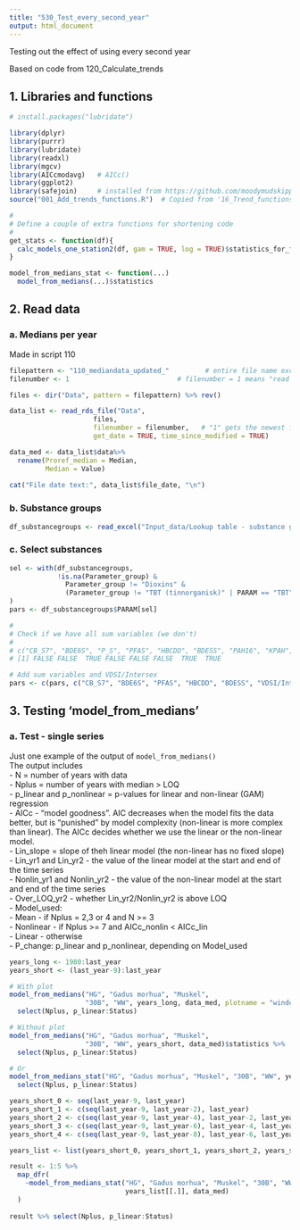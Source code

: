 ```yaml
---
title: "530_Test_every_second_year"
output: html_document
---
```


Testing out the effect of using every second year

Based on code from 120_Calculate_trends  



## 1. Libraries and functions  
```r

# install.packages("lubridate")

library(dplyr)
library(purrr)
library(lubridate)
library(readxl)
library(mgcv)
library(AICcmodavg)   # AICc()
library(ggplot2)
library(safejoin)     # installed from https://github.com/moodymudskipper/safejoin   
source("001_Add_trends_functions.R")  # Copied from '16_Trend_functions.R' in Milkys_2018

#
# Define a couple of extra functions for shortening code
#
get_stats <- function(df){
  calc_models_one_station2(df, gam = TRUE, log = TRUE)$statistics_for_file
}

model_from_medians_stat <- function(...)
  model_from_medians(...)$statistics

```

## 2. Read data  

### a. Medians per year   
Made in script 110  
```r

filepattern <- "110_mediandata_updated_"         # entire file name except date and extension
filenumber <- 1                           # filenumber = 1 means "read the newest file"

files <- dir("Data", pattern = filepattern) %>% rev()

data_list <- read_rds_file("Data",
                     files, 
                     filenumber = filenumber,   # "1" gets the newest file   
                     get_date = TRUE, time_since_modified = TRUE)

data_med <- data_list$data%>%
  rename(Proref_median = Median,
         Median = Value) 
  
cat("File date text:", data_list$file_date, "\n")

```


### b. Substance groups
```r

df_substancegroups <- read_excel("Input_data/Lookup table - substance groups.xlsx")

```

### c. Select substances   
```r
sel <- with(df_substancegroups,
            !is.na(Parameter_group) &
              Parameter_group != "Dioxins" & 
              (Parameter_group != "TBT (tinnorganisk)" | PARAM == "TBT")
)
pars <- df_substancegroups$PARAM[sel]

#
# Check if we have all sum variables (we don't) 
#
# c("CB_S7", "BDE6S", "P_S", "PFAS", "HBCDD", "BDESS", "PAH16", "KPAH", "DDTEP") %in% pars
# [1] FALSE FALSE  TRUE FALSE FALSE FALSE  TRUE  TRUE

# Add sum variables and VDSI/Intersex
pars <- c(pars, c("CB_S7", "BDE6S", "PFAS", "HBCDD", "BDESS", "VDSI/Intersex", "TPTIN"))

```

## 3. Testing 'model_from_medians'   
  
### a. Test - single series     
Just one example of the output of `model_from_medians()`   
The output includes  
- N = number of years with data  
- Nplus = number of years with median > LOQ   
- p_linear and p_nonlinear = p-values for linear and non-linear (GAM) regression   
- AICc - "model goodness". AIC decreases when the model fits the data better, but is "punished" by model complexity (non-linear is more complex than linear).
The AICc decides whether we use the linear or the non-linear model.   
- Lin_slope = slope of theh linear model (the non-linear has no fixed slope)    
- Lin_yr1 and Lin_yr2 - the value of the linear model at the start and end of the time series  
- Nonlin_yr1 and Nonlin_yr2 - the value of the non-linear model at the start and end of the time series   
- Over_LOQ_yr2 - whether Lin_yr2/Nonlin_yr2 is above LOQ   
- Model_used:  
    - Mean - if Nplus = 2,3 or 4 and N >= 3   
    - Nonlinear - if Nplus >= 7 and AICc_nonlin < AICc_lin  
    - Linear - otherwise  
- P_change: p_linear and p_nonlinear, depending on Model_used     
```r

years_long <- 1980:last_year
years_short <- (last_year-9):last_year

# With plot
model_from_medians("HG", "Gadus morhua", "Muskel", 
                   "30B", "WW", years_long, data_med, plotname = "window", ggplot = TRUE)$statistics %>%
  select(Nplus, p_linear:Status)

# Without plot
model_from_medians("HG", "Gadus morhua", "Muskel", 
                   "30B", "WW", years_short, data_med)$statistics %>%
  select(Nplus, p_linear:Status)

# Or 
model_from_medians_stat("HG", "Gadus morhua", "Muskel", "30B", "WW", years_short, data_med) %>%
  select(Nplus, p_linear:Status)

```


```r

years_short_0 <- seq(last_year-9, last_year)
years_short_1 <- c(seq(last_year-9, last_year-2), last_year)
years_short_2 <- c(seq(last_year-9, last_year-4), last_year-2, last_year)
years_short_3 <- c(seq(last_year-9, last_year-6), last_year-4, last_year-2, last_year)
years_short_4 <- c(seq(last_year-9, last_year-8), last_year-6, last_year-4, last_year-2, last_year)

years_list <- list(years_short_0, years_short_1, years_short_2, years_short_3, years_short_4)

result <- 1:5 %>%
  map_dfr(
    ~model_from_medians_stat("HG", "Gadus morhua", "Muskel", "30B", "WW", 
                             years_list[[.]], data_med)
  )
    
result %>% select(Nplus, p_linear:Status)

```

